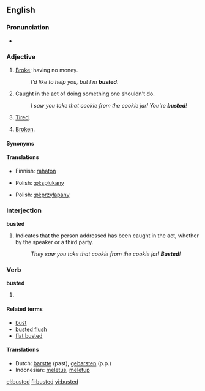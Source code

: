 ==English==

===Pronunciation===
* {{IPA|/'bʌstət/}}

===Adjective===
{{en-adj|-}}

# {{slang}} [[broke|Broke]]; having no money.
#: ''I'd like to help you, but I'm '''busted'''.''
# {{slang}} Caught in the act of doing something one shouldn't do.
#: ''I saw you take that cookie from the cookie jar!  You're '''busted'''!''
# {{slang}} [[tired|Tired]].
# {{slang}} [[broken|Broken]].

====Synonyms====
{{wsa_refer|tired|exhausted}}

====Translations====
{{trans-top|having no money}}
* Finnish: [[rahaton]]
{{trans-mid}}
* Polish: [[:pl:spłukany]]
{{trans-bottom}}

{{trans-top|caught in the act}}
* Polish: [[:pl:przyłapany]]
{{trans-mid}}
{{trans-bottom}}

===Interjection===
'''busted'''

# Indicates that the person addressed has been caught in the act, whether by the speaker or a third party.
#: ''They saw you take that cookie from the cookie jar!  '''Busted'''!''

===Verb===
'''busted'''

# {{past of|[[bust]]}}

====Related terms====
* [[bust]]
* [[busted flush]]
* [[flat busted]]

====Translations====
* Dutch: [[barstte]] (past), [[gebarsten]] (p.p.)
* Indonesian: [[letus|meletus]], [[letup|meletup]]

[[el:busted]]
[[fi:busted]]
[[vi:busted]]